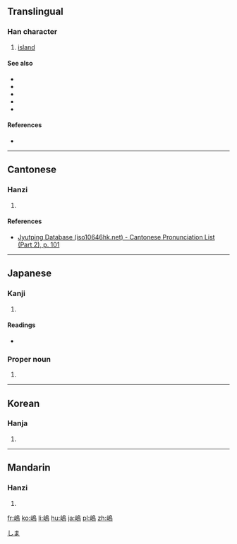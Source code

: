{{also|島}}
==Translingual==

===Han character===
{{Han char|rn=46|rad=山|as=11|sn=14|four=|canj=UHAF|ids=⿰山鳥}}

# [[island]]

====See also====
* {{l|mul|sc=Hani|島}}
* {{l|mul|sc=Hani|嶌}}
* {{l|mul|sc=Hani|嶼}}
* {{l|mul|sc=Hani|屿}}
* {{l|mul|sc=Hani|岛}}

====References====
* {{Han ref|kx=0319.080|dkj=08434|dj=0619.170|hdz=10794.190|uh=5D8B|ud=23947}}

----

==Cantonese==

===Hanzi===
{{yue-hanzi|jyut=[[dou2]]|y=dou2}}

# {{defn|lang=yue|sort=山11}}

====References====
* [http://www.iso10646hk.net/jp/document/download.jsp Jyutping Database (iso10646hk.net) - Cantonese Pronunciation List (Part 2), p. 101]

----

==Japanese==

===Kanji===
{{ja-kanji|grade=|rs=山11}}

# {{alternative form of|島|lang=ja}}

====Readings====
* {{ja-readings|on=[[とう]] (tō)|kun=[[しま]] (shima)}}

===Proper noun===
{{ja-pos|k|proper|hira=しま|rom=Shima}}

# {{surname|lang=ja}}

[[Category:Japanese surnames|しま]]

----

==Korean==

===Hanja===
{{ko-hanja|hangeul=[[도]]|rv=do|mr=to}}

# {{defn|lang=ko|sort=山11}}

----

==Mandarin==

===Hanzi===
{{cmn-hanzi|pin=[[dǎo]] ([[dao3]])|wg=tao<sup>3</sup>}}

# {{defn|lang=cmn|sort=山11}}

[[fr:嶋]]
[[ko:嶋]]
[[li:嶋]]
[[hu:嶋]]
[[ja:嶋]]
[[pl:嶋]]
[[zh:嶋]]